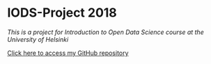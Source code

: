 
# IODS-Project 2018

*This is a project for Introduction to Open Data Science course at the University of Helsinki*


[Click here to access my GitHub repository](https://github.com/suvvir/IODS-project)
